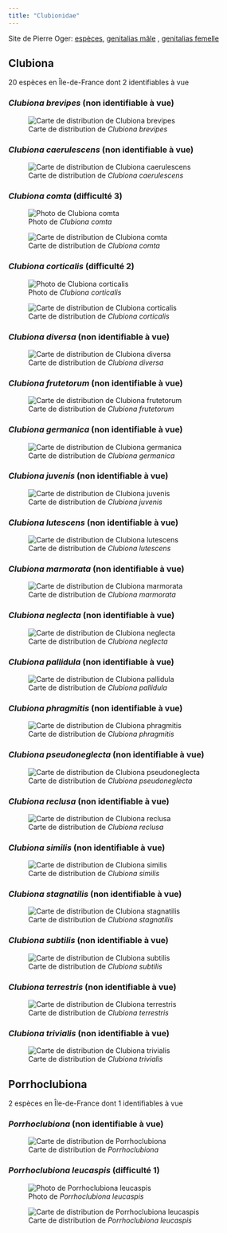 ```yaml
---
title: "Clubionidae"
---
```


Site de Pierre Oger: [espèces](https://arachno.piwigo.com/index?/category/8-clubionidae), [genitalias mâle](https://arachno.piwigo.com/index?/tags/1431-_clubionidae_m) , [genitalias femelle](https://arachno.piwigo.com/index?/tags/1435-_clubionidae_f)



## Clubiona

20 espèces en Île-de-France dont 2 identifiables à vue



### *Clubiona brevipes* (non identifiable à vue)



![Carte de distribution de *Clubiona brevipes*](https://asfra.fr/Site/User_pages/Atlas/LR_ASFRA_Clubionidae_Clubiona%20brevipes_2022-03-10.jpeg)



### *Clubiona caerulescens* (non identifiable à vue)



![Carte de distribution de *Clubiona caerulescens*](https://asfra.fr/Site/User_pages/Atlas/LR_ASFRA_Clubionidae_Clubiona%20caerulescens_2022-03-10.jpeg)



### *Clubiona comta* (difficulté 3)

![Photo de *Clubiona comta*](chemin/vers/photo.jpg)

![Carte de distribution de *Clubiona comta*](https://asfra.fr/Site/User_pages/Atlas/LR_ASFRA_Clubionidae_Clubiona%20comta_2022-03-10.jpeg)



### *Clubiona corticalis* (difficulté 2)

![Photo de *Clubiona corticalis*](chemin/vers/photo.jpg)

![Carte de distribution de *Clubiona corticalis*](https://asfra.fr/Site/User_pages/Atlas/LR_ASFRA_Clubionidae_Clubiona%20corticalis_2022-03-10.jpeg)



### *Clubiona diversa* (non identifiable à vue)



![Carte de distribution de *Clubiona diversa*](https://asfra.fr/Site/User_pages/Atlas/LR_ASFRA_Clubionidae_Clubiona%20diversa_2022-03-10.jpeg)



### *Clubiona frutetorum* (non identifiable à vue)



![Carte de distribution de *Clubiona frutetorum*](https://asfra.fr/Site/User_pages/Atlas/LR_ASFRA_Clubionidae_Clubiona%20frutetorum_2022-03-10.jpeg)



### *Clubiona germanica* (non identifiable à vue)



![Carte de distribution de *Clubiona germanica*](https://asfra.fr/Site/User_pages/Atlas/LR_ASFRA_Clubionidae_Clubiona%20germanica_2022-03-10.jpeg)



### *Clubiona juvenis* (non identifiable à vue)



![Carte de distribution de *Clubiona juvenis*](https://asfra.fr/Site/User_pages/Atlas/LR_ASFRA_Clubionidae_Clubiona%20juvenis_2022-03-10.jpeg)



### *Clubiona lutescens* (non identifiable à vue)



![Carte de distribution de *Clubiona lutescens*](https://asfra.fr/Site/User_pages/Atlas/LR_ASFRA_Clubionidae_Clubiona%20lutescens_2022-03-10.jpeg)



### *Clubiona marmorata* (non identifiable à vue)



![Carte de distribution de *Clubiona marmorata*](https://asfra.fr/Site/User_pages/Atlas/LR_ASFRA_Clubionidae_Clubiona%20marmorata_2022-03-10.jpeg)



### *Clubiona neglecta* (non identifiable à vue)



![Carte de distribution de *Clubiona neglecta*](https://asfra.fr/Site/User_pages/Atlas/LR_ASFRA_Clubionidae_Clubiona%20neglecta_2022-03-10.jpeg)



### *Clubiona pallidula* (non identifiable à vue)



![Carte de distribution de *Clubiona pallidula*](https://asfra.fr/Site/User_pages/Atlas/LR_ASFRA_Clubionidae_Clubiona%20pallidula_2022-03-10.jpeg)



### *Clubiona phragmitis* (non identifiable à vue)



![Carte de distribution de *Clubiona phragmitis*](https://asfra.fr/Site/User_pages/Atlas/LR_ASFRA_Clubionidae_Clubiona%20phragmitis_2022-03-10.jpeg)



### *Clubiona pseudoneglecta* (non identifiable à vue)



![Carte de distribution de *Clubiona pseudoneglecta*](https://asfra.fr/Site/User_pages/Atlas/LR_ASFRA_Clubionidae_Clubiona%20pseudoneglecta_2022-03-10.jpeg)



### *Clubiona reclusa* (non identifiable à vue)



![Carte de distribution de *Clubiona reclusa*](https://asfra.fr/Site/User_pages/Atlas/LR_ASFRA_Clubionidae_Clubiona%20reclusa_2022-03-10.jpeg)



### *Clubiona similis* (non identifiable à vue)



![Carte de distribution de *Clubiona similis*](https://asfra.fr/Site/User_pages/Atlas/LR_ASFRA_Clubionidae_Clubiona%20similis_2022-03-10.jpeg)



### *Clubiona stagnatilis* (non identifiable à vue)



![Carte de distribution de *Clubiona stagnatilis*](https://asfra.fr/Site/User_pages/Atlas/LR_ASFRA_Clubionidae_Clubiona%20stagnatilis_2022-03-10.jpeg)



### *Clubiona subtilis* (non identifiable à vue)



![Carte de distribution de *Clubiona subtilis*](https://asfra.fr/Site/User_pages/Atlas/LR_ASFRA_Clubionidae_Clubiona%20subtilis_2022-03-10.jpeg)



### *Clubiona terrestris* (non identifiable à vue)



![Carte de distribution de *Clubiona terrestris*](https://asfra.fr/Site/User_pages/Atlas/LR_ASFRA_Clubionidae_Clubiona%20terrestris_2022-03-10.jpeg)



### *Clubiona trivialis* (non identifiable à vue)



![Carte de distribution de *Clubiona trivialis*](https://asfra.fr/Site/User_pages/Atlas/LR_ASFRA_Clubionidae_Clubiona%20trivialis_2022-03-10.jpeg)



## Porrhoclubiona

2 espèces en Île-de-France dont 1 identifiables à vue



### *Porrhoclubiona* (non identifiable à vue)



![Carte de distribution de *Porrhoclubiona*](https://asfra.fr/Site/User_pages/Atlas/LR_ASFRA_Clubionidae_Porrhoclubiona_2022-03-10.jpeg)



### *Porrhoclubiona leucaspis* (difficulté 1)

![Photo de *Porrhoclubiona leucaspis*](chemin/vers/photo.jpg)

![Carte de distribution de *Porrhoclubiona leucaspis*](https://asfra.fr/Site/User_pages/Atlas/LR_ASFRA_Clubionidae_Porrhoclubiona%20leucaspis_2022-03-10.jpeg)



